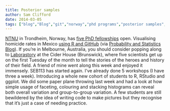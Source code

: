 ```yaml
---
title: Posterior samples
author: Sam Clifford
date: 2014-03-05
tags: ["blog","Blog","git","norway","phd programs","posterior samples","programming","qut","R","science","science communication","visualisation"]
---
```


[NTNU](http://www.ntnu.edu/) in Trondheim, Norway, has [five PhD fellowships](https://sites.google.com/a/r-inla.org/www/events/openphd-grants) open. Visualising homicide rates in Mexico [using R and GitHub](http://lcolladotor.github.io/2014/02/26/excited-by-willingness-to-help-get-things-done/) (via [Probability and Statistics Blog](http://www.statisticsblog.com/2014/03/the-week-in-stats-mar-3rd-edition/)). If you're in Melbourne, Australia, you should consider popping along to [Laborastory](http://thelaborastory.com/) at the Cider House (Brunswick), where five scientists get up on the first Tuesday of the month to tell the stories of the heroes and history of their field. A friend of mine went along this week and enjoyed it immensely. SEB113 has started again. I've already done 5 workshops (I have three a week). Introducing a whole new cohort of students to R, RStudio and ggplot. We did some paper plane throwing last week and had a look at how simple usage of faceting, colouring and stacking histograms can reveal both overall variation and group-to-group variation. A few students are still bewildered by the idea of writing code to make pictures but they recognise that it's just a case of needing practice.